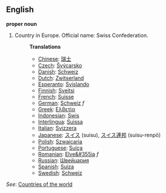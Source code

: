 ==English==

'''proper noun'''

# Country in Europe. Official name: Swiss Confederation.
#:'''Translations'''
#:*[[Chinese]]: [[瑞士]]
#:*[[Czech]]: [[Švýcarsko]] 
#:*[[Danish]]: [[Schweiz]]
#:*[[Dutch]]: [[Zwitserland]]
#:*[[Esperanto]]: [[Svislando]]
#:*[[Finnish]]: [[Sveitsi]]
#:*[[French]]: [[Suisse]]
#:*[[German]]: [[Schweiz]] ''f''
#:*[[Greek]]: [[Ελβετία]]
#:*[[Indonesian]]: [[Swis]]
#:*[[Interlingua]]: [[Suissa]]
#:*[[Italian]]: [[Svizzera]]
#:*[[Japanese]]: [[スイス]] (suisu), [[スイス]][[連邦]] (suisu-renpō)
#:*[[Polish]]: [[Szwajcaria]]
#:*[[Portuguese]]: [[Suíça]]
#:*[[Romanian]]: [[Elve&#355ia]] ''f''
#:*[[Russian]]: [[Швейцария]]
#:*[[Spanish]]: [[Suiza]]
#:*[[Swedish]]: [[Schweiz]]

''See'': [[Countries of the world]]
